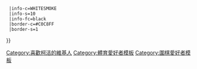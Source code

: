 {{Userbox
  |id=柯洁
  |id-c=PALEGOLDENROD
  |id-fc=black
  |id-s=16
  |info=這個用戶是'''[[柯洁]]'''的[[圍棋|棋]]迷。{{#if:{{{1|}}}|{{{1}}}}}
  |info-c=WHITESMOKE
  |info-s=10
  |info-fc=black
  |border-c=#C0C8FF
  |border-s=1
}}<includeonly>[[Category:喜歡柯洁的維基人]][[Category:體育愛好者模板]]</includeonly><noinclude>
[[Category:圍棋愛好者模板]]
</noinclude>